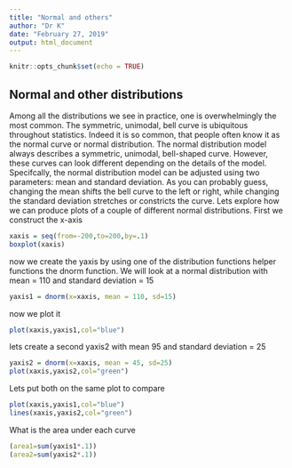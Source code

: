```yaml
---
title: "Normal and others"
author: "Dr K"
date: "February 27, 2019"
output: html_document
---
```


```r
knitr::opts_chunk$set(echo = TRUE)
```

## Normal and other distributions

Among all the distributions we see in practice, one is overwhelmingly the most common.
The symmetric, unimodal, bell curve is ubiquitous throughout statistics. Indeed it is so
common, that people often know it as the normal curve or normal distribution.
The normal distribution model always describes a symmetric, unimodal, bell-shaped curve.
However, these curves can look different depending on the details of the model. Specifcally,
the normal distribution model can be adjusted using two parameters: mean and standard
deviation. As you can probably guess, changing the mean shifts the bell curve to the left or
right, while changing the standard deviation stretches or constricts the curve.
Lets explore how we can produce plots of a couple of different normal distributions.  First we construct the x-axis

```r
xaxis = seq(from=-200,to=200,by=.1)
boxplot(xaxis)
```

now we create the yaxis by using one of the distribution functions helper functions the dnorm function.  We will look at a normal distribution with mean = 110 and standard deviation = 15

```r
yaxis1 = dnorm(x=xaxis, mean = 110, sd=15)
```
now we plot it

```r
plot(xaxis,yaxis1,col="blue")

```

lets create a second yaxis2 with mean 95 and standard deviation = 25

```r
yaxis2 = dnorm(x=xaxis, mean = 45, sd=25)
plot(xaxis,yaxis2,col="green")
```

Lets put both on the same plot to compare

```r
plot(xaxis,yaxis1,col="blue")
lines(xaxis,yaxis2,col="green")
```
  
What is the area under each curve  


```r
(area1=sum(yaxis1*.1))
(area2=sum(yaxis2*.1))
```

